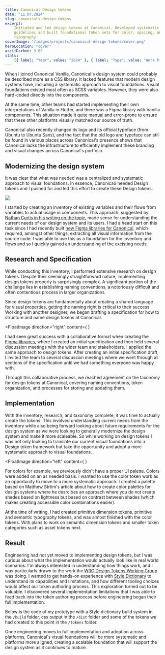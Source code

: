 ```yaml
---
title: Canonical Design tokens
date: "11.07.2024"
slug: canonicals-design-tokens
excerpt:
    Initiated and led design tokens at Canonical. Developed systematic
    guidelines and built foundational token sets for color, spacing, and
    typography.
coverImage: "/images/projects/canonical-design-tokens/cover.png"
heroLocation: "cover"
asciiDarken: 0.89
stats:
    [{ label: "Year", value: "2024" }, { label: "Type", value: "Work Project" }]
---
```


When I joined Canonical Vanilla, Canonical's design system could probably be
described more as a CSS library. It lacked features that modern design systems
have, including a systematic approach to visual foundations. Visual foundations
existed most often as SCSS variables. However, they were also hard-coded
directly into the components.

At the same time, other teams had started implementing their own interpretations
of Vanilla in Flutter, and there was a Figma library with Vanilla components.
This situation made it quite manual and error-prone to ensure that these other
platforms visually matched our source of truth.

Canonical also recently changed its logo and its official typeface (from Ubuntu
to Ubuntu Sans), and the fact that the old logo and typeface can still be found
in various places across Canonical's presence shows that Canonical lacks the
infrastructure to efficiently implement these branding and visual changes across
Canonical's portfolio.

## Modernizing the design system

It was clear that what was needed was a centralized and systematic approach to
visual foundations. In essence, Canonicaö needed Design tokens and I pushed for
and led this effort to create these Design tokens.

![](/images/projects/canonical-design-tokens/inventory.png)

I started by creating an inventory of existing variables and their flows from
variables to actual usage in components. This approach, suggested by
[Nathan Curtis in his writing on the topic](https://medium.com/eightshapes-llc/reimagining-a-token-taxonomy-462d35b2b033),
made sense for understanding the current needs of our design system and its
users. I had a head start on this task since I had recently built
[new Figma libraries for Canonical](/projects/canonicals-figma-libraries), which
required, amongst other things, extracting all visual information from the
source code. I was able to use this as a foundation for the inventory and flows
and so I quickly gained an understanding of the excisting needs.

## Research and Specification

While conducting this inventory, I performed extensive research on design
tokens. Despite their seemingly straightforward nature, implementing design
tokens properly is surprisingly complex. A significant portion of the challenge
lies in establishing naming conventions, a notoriously difficult and often
contentious process in larger organizations.

Since design tokens are fundamentally about creating a shared language for
visual properties, getting the naming right is critical to their success.
Working with another designer, we began drafting a specification for how to
structure and name design tokens at Canonical.

<FloatImage
    direction="right"
    content={
        <DocumentSkeleton
            title="Design tokens specification"
            lines={18}
            className="max-w-sm"
        />
    }
>

I had seen great success with a collaborative format when creating the
[Figma libraries](/projects/canonicals-figma-libraries), where I created an
initial specification and then held several discussion meetings with the wider
team and stakeholders. I applied the same approach to design tokens. After
creating an initial specification draft, I invited the team to several
discussion meetings where we went through all sections of the specification
until we had something everyone was happy with.

Through this collaborative process, we reached agreement on the taxonomy for
design tokens at Canonical, covering naming conventions, token organization, and
processes for storing and updating them.

</FloatImage>

## Implementation

With the inventory, research, and taxonomy complete, it was time to actually
create the tokens. This involved understanding current needs from the inventory
while also being forward looking about future requirements for the design system
as we were looking to generally modernize the design system and make it more
scaleable. So while working on design tokens I was not only looking to translate
our current visual foundations into a Design token framework but take the
opportunity and adopt a more systematic approach to visual foundations.

<FloatImage
    direction="left"
    content={
        <ColorPaletteMockup className="w-lg" />
    }
>

For colors for example, we previously didn't have a proper UI palette. Colors
were added on an as needed basis. I wanted to use the color token work as an
opportunity to move to a more systematic approach. I created a palette based on
Matthew Ström's article about how to create color palettes for design systems
where he desrcibes an approach where you do not create shades based on lightness
but based on contrast between shades (which makes creating accessible color
combinations easier).

</FloatImage>

At the time of writing, I had created primitive dimension tokens, primitive and
semantic typography tokens, and was almost finished with the color tokens. With
plans to work on semantic dimension tokens and smaller token categories such as
asset tokens next.

## Result

Engineering had not yet moved to implementing design tokens, but I was curious
about what the implementation would actually look like in real world scenarios.
I'm always interested in understanding how things work, and I was particularly
drawn to the work the
[W3C Design Tokens Working Group](https://www.designtokens.org/tr/drafts/format/)
was doing. I wanted to get hands-on experience with
[Style Dictionary](https://styledictionary.com/) to understand its capabilities
and limitations, and how different tooling choices would affect our token
authoring process. This exploration turned out to be valuable. I discovered
several implementation limitations that I was able to feed back into the token
authoring process before engineering began their full implementation.

Below is the code of my prototype with a Style dictionary build system in the
`/build` folder, css output in the `/dist` folder and some of the tokens we had
created to this point in the `/tokens` folder.

<div className="relative -mx-4 my-8 sm:-mx-6 lg:-mx-8 xl:-mx-28">
    <GitHubCodeExplorer
        owner="dgtlntv"
        repo="design-tokens-reference"
        className="min-h-[500px]"
        defaultPath="tokens/canonical/sites/semantic/typography.tokens.json"
    />
</div>

Once engineering moves to full implementation and adoption across platforms,
Canonical's visual foundations will be more systematic and platforms more
aligned, creating a scalable foundation that will support the design system as
it continues to mature.
